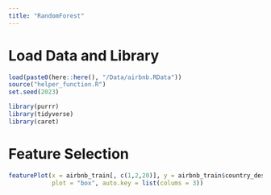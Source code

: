 ```yaml
---
title: "RandomForest"
---
```

# Load Data and Library
```r
load(paste0(here::here(), "/Data/airbnb.RData"))
source("helper_function.R")
set.seed(2023)

library(purrr)
library(tidyverse)
library(caret)
```

# Feature Selection

```r
featurePlot(x = airbnb_train[, c(1,2,20)], y = airbnb_train$country_destination, 
            plot = "box", auto.key = list(colums = 3))
```


